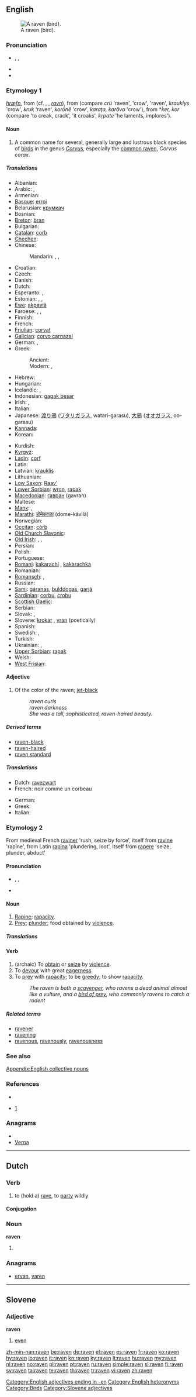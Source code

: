 {{wikipedia}}
{{also|Raven}}
==English==
[[Image:The Raven.jpg|thumb|right|A raven (bird).]]

===Pronunciation===
* {{enPR|rāʹvən}}, {{IPA|/ˈreɪvən/}}, {{SAMPA|/"reIv@n/}}
* {{audio|en-us-raven.ogg|Audio (US)}}
* {{rhymes|eɪvən}}

===Etymology 1===
{{etyl|ang}} ''[[hræfn]]'', from {{proto|Germanic|xraƀanas}} (cf. {{etyl|nl|-}} {{term|raaf}}, {{etyl|de|-}} {{term|Rabe}}, {{etyl|da}} ''[[ravn]]''), from {{proto|Indo-European|ḱorbh-}} (compare {{etyl|mga|-}} ''crú'' 'raven', {{etyl|la|-}} {{term|corbus}} 'crow', {{term|corvus}} 'raven', {{etyl|lt|-}} ''krauklys'' 'crow', {{etyl|pl|-}} ''kruk'' 'raven', {{etyl|grc}} ''korṓnē'' 'crow', {{etyl|sa|-}} ''karaţa, karāva'' 'crow'), from *''ḱer, ḱor'' (compare {{etyl|la|-}} {{term|crepare}} 'to creak, crack', {{etyl|lt|-}} {{term|kraukia}} 'it croaks', {{etyl|sa|-}} ''kṛpate'' 'he laments, implores').

====Noun====
{{en-noun}}

# A common name for several, generally large and lustrous black species of [[bird]]s in the genus ''[[Corvus]]'', especially the [[common raven]], ''Corvus corax''.

=====Translations=====
{{trans-top|bird}}
* Albanian: {{t-|sq|korb|m|xs=Albanian}}
* Arabic: {{t|ar|غراب|m|tr=ghuraab}},  {{t-|ar|زاغ|m|tr=zaagh}}
* Armenian: {{t+|hy|ագռավ|tr=agṙav}}
* [[Basque]]: [[erroi]]
* Belarusian: [[крумкач]]
* Bosnian: {{t-|bs|gavran|m}}
* [[Breton]]: [[bran]] {{m}}
* Bulgarian: {{t+|bg|гарван|tr=garvan}}
* [[Catalan]]: [[corb]] {{m}}
* [[Chechen]]: {{tø|ce|хьаргIа}}
* Chinese:
*: Mandarin: {{zh-tsp|烏鴉|乌鸦|wūyā}}, {{zh-tsp|渡鴉|渡鸦|dùyā}}, {{zh-tsp|烏黑|乌黑|wūhēi}}
* Croatian: {{t+|hr|gavran}}
* Czech: {{t+|cs|krkavec}}
* Danish: {{t-|da|ravn}}
* Dutch: {{t+|nl|raaf|m}}
* Esperanto: {{t+|eo|korvo|xs=Esperanto}}, {{t+|eo|korako|xs=Esperanto}}
* Estonian: {{t-|et|kaaren}}, {{t-|et|ronk}}, {{t-|et|korp}}
* [[Ewe]]: [[akpaviã]]
* Faroese: {{t+|fo|ravnur|xs=Faroese}},  {{t|fo|krunkur|xs=Faroese}},  {{t|fo|gorpur |xs=Faroese}}
* Finnish: {{t+|fi|korppi}}
* French: {{t+|fr|corbeau|m}}
* [[Friulian]]: [[corvat]]
* [[Galician]]: [[corvo carnazal]]
* German: {{t+|de|Rabe|m}}, {{t+|de|Kolkrabe|m}}
* Greek:
*: Ancient: {{tø|grc|κόραξ|tr=koraks|sc=polytonic}}
*: Modern: {{t+|el|κόρακας|m|tr=kórakas}}, {{t+|el|κοράκι|n|tr=koráki}}
* Hebrew: {{t-|he|עורב}}
* Hungarian: {{t+|hu|holló}}
* Icelandic: {{t+|is|hrafn}}, {{t-|is|krummi}}
* Indonesian: [[gagak besar]]
* Irish: {{t-|ga|fiach|m|xs=Irish}}, {{t|ga|fiach dubh|m|xs=Irish}}
* Italian: {{t-|it|corvo|m}}
* Japanese: [[渡り鴉]] ([[ワタリガラス]], watari-garasu), [[大鴉]] ([[オオガラス]], oo-garasu)
* [[Kannada]]: {{t-|kn|ಕಾರ್ಗೊರಲಕಾಗೆ|sc=Knda|xs=Kannada}}
* Korean: {{t|ko|큰까마귀|sc=Kore}}
{{trans-mid}}
* Kurdish: {{ku-Arab|[[داڵ]]}}
* [[Kyrgyz]]: {{t+|ky|карга|tr=karga|sc=Cyrl|xs=Kyrgyz}}
* [[Ladin]]: [[corf]]
* Latin: {{t-|la|corvus|m}}
* Latvian: [[krauklis]]
* Lithuanian: {{t+|lt|kranklys|m|xs=Lithuanian}}
* [[Low Saxon]]: [[Raav’]] {{m}}
* [[Lower Sorbian]]: [[wron]], [[rapak]]
* [[Macedonian]]: [[гавран]] (gavran)
* Maltese: {{t-|mt|għarab|xs=Maltese}}
* [[Manx]]: {{t-|gv|feeagh|m|xs=Manx}}, {{t|gv|feeagh mooar|m|xs=Manx}}
* [[Marathi]]: [[डोमेकाव्ळा]] (dome-kāvllā)
* Norwegian: {{t+|no|ravn}}
* [[Occitan]]: [[còrb]]
* [[Old Church Slavonic]]: {{tø|cu|вранъ|m|tr=vranŭ|sc=Cyrs}}
* [[Old Irish]]: {{tø|sga|bran|m|xs=Old Irish}}, {{tø|sga|fiach|m|xs=Old Irish}}, {{tø|sga|trogan|m|xs=Old Irish}}
* Persian: {{t-|fa|زاغ|tr=zâq|xs=Persian}}
* Polish: {{t+|pl|kruk|m}}
* Portuguese: {{t+|pt|corvo|m}}
* [[Romani]]: [[kakarachi]] {{m}}, [[kakarachka]] {{f}}
* Romanian: {{t+|ro|corb}}
* [[Romansch]]: {{t|rm|corv grond|xs=Romansch}}, {{t|rm|corv|m}}
* Russian: {{t+|ru|ворон|m|tr=vóron}}
* [[Sami]]: [[gáranas]], [[bulddogas]], [[garjá]]
* [[Sardinian]]: [[corbu]], [[crobu]] {{m}}
* [[Scottish Gaelic]]: {{t-|gd|fitheach|m|xs=Scottish Gaelic}}
* Serbian: {{t-|sr|гавран|tr=gavran|sc=Cyrl}}
* Slovak: {{t-|sk|havran|m}}, {{t-|sk|krkavec|m}}
* Slovene: [[krokar]] {{m}}, [[vran]] {{m}} (poetically)
* Spanish: {{t+|es|cuervo|m}}
* Swedish: {{t+|sv|korp}},  {{t-|sv|ramn|c}}
* Turkish: {{t+|tr|kuzgun}}
* Ukrainian: {{t-|uk|ворон|tr=voron|xs=Ukrainian}}, {{t-|uk|крук|tr=kruk|xs=Ukrainian}}
* [[Upper Sorbian]]: [[rapak]]
* Welsh: {{t-|cy|cigfran|xs=Welsh}}
* [[West Frisian]]: {{t-|fy|raven|c|xs=West Frisian}}
{{trans-bottom}}

====Adjective====
{{en-adj|-}}

# Of the color of the raven; [[jet-black]]
#: ''raven curls''
#: ''raven darkness''
#: ''She was a tall, sophisticated, raven-haired beauty.''

=====Derived terms=====
* [[raven-black]]
* [[raven-haired]]
* [[raven standard]]

=====Translations=====
{{trans-top|of the color of the raven; jet-black}}
* Dutch: [[ravezwart]]
* French: noir comme un corbeau
{{trans-mid}}
* German: {{t|de|rabenschwarz|n}}
* Greek: {{t|el|κορακίσιος|tr=korakísios}}
* Italian: {{t-|it|corvino}}
{{trans-bottom}}

===Etymology 2===
From medieval French [[raviner]] 'rush, seize by force', itself from [[ravine]] 'rapine', from Latin [[rapina]] 'plundering, loot', itself from [[rapere]] 'seize, plunder, abduct'

====Pronunciation====
* {{enPR|răvʹən}}, {{IPA|/ˈrævən/}}, {{SAMPA|/"r{v@n/}}
* {{rhymes|ævən}}

====Noun====
{{en-noun}}

# [[rapine|Rapine]]; [[rapacity]].
# [[prey|Prey]]; [[plunder]]; food obtained by [[violence]].

=====Translations=====
{{trans-top|rapine; rapacity}}
{{trans-mid}}
{{trans-bottom}}

{{trans-top|prey; plunder; food obtained by violence}}
{{trans-mid}}
{{trans-bottom}}

====Verb====
{{en-verb}}

# (archaic) To [[obtain]] or [[seize]] by [[violence]].
# To [[devour]] with great [[eagerness]].
# To [[prey]] with [[rapacity]]; to be [[greedy]]; to show [[rapacity]].
#: ''The raven is both a [[scavenger]], who ravens a dead animal almost like a vulture, and a [[bird of prey]], who commonly ravens to catch a rodent''

=====Related terms=====
* [[ravener]]
* [[ravening]]
* [[ravenous]], [[ravenously]], [[ravenousness]]

===See also===
[[Appendix:English collective nouns]]

===References===
* {{R:Webster NCD 1967}}
* {{R:Online Etymology Dictionary}} [http://www.etymonline.com/index.php?search=raven&searchmode=none]

===Anagrams===
* {{alphagram|aenrv}}
* [[Verna#English|Verna]]

[[Category:English adjectives ending in -en]]
[[Category:English heteronyms]]

----

==Dutch==

===Verb===
{{nl-verb|wk-d}}

# to (hold a) [[rave]], to [[party]] wildly

====Conjugation====
{{nl-conj-wk|rave|rave|dt=d}}

===Noun===
'''raven'''

# {{plural of|raaf|lang=nl}}

===Anagrams===
* [[ervan#Dutch|ervan]], [[varen#Dutch|varen]]

----

==Slovene==

===Adjective===
'''raven'''

# [[even]]

[[Category:Birds]]
[[Category:Slovene adjectives]]

[[zh-min-nan:raven]]
[[be:raven]]
[[de:raven]]
[[el:raven]]
[[es:raven]]
[[fr:raven]]
[[ko:raven]]
[[hy:raven]]
[[io:raven]]
[[it:raven]]
[[kn:raven]]
[[ky:raven]]
[[lt:raven]]
[[hu:raven]]
[[my:raven]]
[[nl:raven]]
[[no:raven]]
[[pl:raven]]
[[pt:raven]]
[[ru:raven]]
[[simple:raven]]
[[sl:raven]]
[[fi:raven]]
[[sv:raven]]
[[ta:raven]]
[[te:raven]]
[[th:raven]]
[[tr:raven]]
[[vi:raven]]
[[zh:raven]]